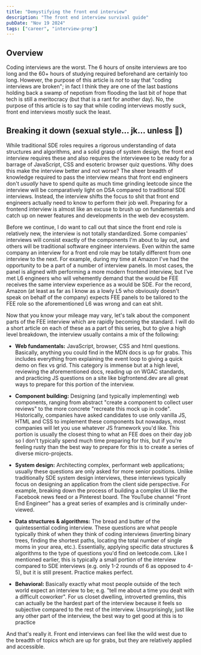 ```yaml
---
title: "Demystifying the front end interview"
description: "The front end interview survival guide"
pubDate: "Nov 19 2024"
tags: ["career", "interview-prep"]
---
```



## Overview

Coding interviews are the worst. The 6 hours of onsite interviews are too long and the 60+ hours of studying required beforehand are certainly too long. However, the purpose of this article is _not_ to say that "coding interviews are broken"; in fact I think they are one of the last bastions holding back a swamp of nepotism from flooding the last bit of hope that tech is still a meritocracy (but that is a rant for another day). No, the purpose of this article is to say that while coding interviews mostly suck, front end interviews mostly suck the least.

## Breaking it down (sexual style... jk... unless 👀)

While traditional SDE roles requires a rigorous understanding of data structures and algorithms, and a solid grasp of system design, the front end interview requires these and also requires the interviewee to be ready for a barrage of JavaScript, CSS and esoteric browser quiz questions. Why does this make the interview better and not worse? The sheer breadth of knowledge required to pass the interview means that front end engineers don't _usually_ have to spend quite as much time grinding leetcode since the interview will be comparatively light on DSA compared to traditional SDE interviews. Instead, the interview shifts the focus to shit that front end engineers actually need to know to perform their job well. Preparing for a frontend interview is almost like an excuse to brush up on fundamentals and catch up on newer features and developments in the web dev ecosystem.

Before we continue, I do want to call out that since the front end role is relatively new, the interview is not totally standardized. Some companies' interviews will consist exactly of the components I'm about to lay out, and others will be traditional software engineer interviews. Even within the same company an interview for a front end role may be totally different from one interview to the next. For example, during my time at Amazon I've had the opportunity to be a part of a number of interview panels. In most cases, the panel is aligned with performing a more modern frontend interview, but I've met L6 engineers who will vehemently demand that the would be FEE receives the same interview experience as a would be SDE. For the record, Amazon (at least as far as I know as a lowly L5 who obviously doesn't speak on behalf of the company) expects FEE panels to be tailored to the FEE role so the aforementioned L6 was wrong and can eat shit.

Now that you know your mileage may vary, let's talk about the component parts of the FEE interview which are rapidly becoming the standard. I will do a short article on each of these as a part of this series, but to give a high level breakdown, the interview usually contains a mix of the following:

- **Web fundamentals:** JavaScript, browser, CSS and html questions. Basically, anything you could find in the <Link external={true} href="https://developer.mozilla.org/en-US/">MDN docs</Link> is up for grabs. This includes everything from explaining the event loop to giving a quick demo on flex vs grid. This category is immense but at a high level, reviewing the aforementioned docs, reading up on <Link href="https://www.w3.org/WAI/standards-guidelines/wcag/" external={true}>WGAC</Link> standards, and practicing JS questions on a site like <Link href="https://bigfrontend.dev/" external="true">bigfrontend.dev</Link> are all great ways to prepare for this portion of the interview.

- **Component building:** Designing (and typically implementing) web components, ranging from abstract "create a component to collect user reviews" to the more concrete "recreate this mock up in code". Historically, companies have asked candidates to use only vanilla JS, HTML and CSS to implement these components but nowadays, most companies will let you use whatever JS framework you'd like. This portion is usually the closest thing to what an FEE does on their day job so I don't typically spend much time preparing for this, but if you're feeling rusty than the best way to prepare for this is to create a series of diverse micro-projects.

- **System design:** Architecting complex, performant web applications; usually these questions are only asked for more senior positions. Unlike traditionally SDE system design interviews, these interviews typically focus on designing an application from the client side perspective. For example, breaking down the process of building a complex UI like the Facebook news feed or a Pinterest board. The <Link href="https://www.youtube.com/@FrontEndEngineer" external={true}>YouTube channel "Front End Engineer"</Link> has a great series of examples and is criminally under-viewed.

- **Data structures & algorithms:** The bread and butter of the quintessential coding interview. These questions are what people typically think of when they think of coding interviews (inverting binary trees, finding the shortest paths, locating the total number of single moms in your area, etc.). Essentially, applying specific data structures & algorithms to the type of questions you'd find on <Link href="https://leetcode.com/" external={true}>leetcode.com</Link>. Like I mentioned earlier, this is typically a small portion of the interview compared to SDE interviews (e.g. only 1-2 rounds of 6 as opposed to 4-5), but it is still present. Practice makes perfect.

- **Behavioral:** Basically exactly what most people outside of the tech world expect an interview to be; e.g. "tell me about a time you dealt with a difficult coworker". For us closet dwelling, introverted gremlins, this can actually be the hardest part of the interview because it feels so subjective compared to the rest of the interview. Unsurprisingly, just like any other part of the interview, the best way to get good at this is to practice

And that's really it. Front end interviews can feel like the wild west due to the breadth of topics which are up for grabs, but they are relatively applied and accessible.
